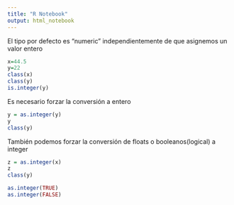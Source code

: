 ```yaml
---
title: "R Notebook"
output: html_notebook
---
```


El tipo por defecto es "numeric" independientemente de que asignemos un valor entero
```r
x=44.5
y=22
class(x)
class(y)
is.integer(y)
```

Es necesario forzar la conversión a entero
```r
y = as.integer(y)
y
class(y)
```

También podemos forzar la conversión de floats o booleanos(logical) a integer
```r
z = as.integer(x)
z
class(y)

as.integer(TRUE) 
as.integer(FALSE) 
```

